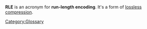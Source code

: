 {{Wikipedia|Run-length encoding}}

'''RLE''' is an acronym for '''run-length encoding'''. It's a form of [[lossless]] [[compression]].

[[Category:Glossary]]